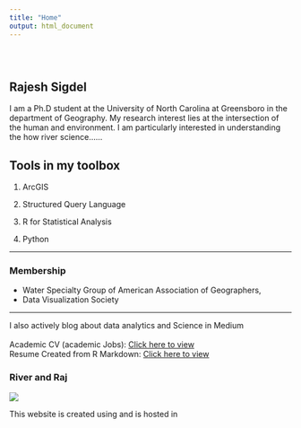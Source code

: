 ```yaml
---
title: "Home"
output: html_document
---
```


<style type="text/css">
.title {
  display: none;
}

#getting-started img {
  margin-right: 10px;
}

</style>

<div class="row" style="padding-top: 30px;">
<div class="col-sm-6">

# **Rajesh Sigdel**

I am a Ph.D student at the University of North Carolina at Greensboro in the department of Geography. My research interest lies at the intersection of the human and environment. I am particularly interested in understanding the how river science...... 

## Tools in my toolbox

1. <i class="fas fa-globe-americas"></i> ArcGIS 

2. <i class="fas fa-database"></i> Structured Query Language

3. <i class="fab fa-r-project"></i> R for Statistical Analysis

4. <i class="fab fa-python"></i> Python

---

### Membership 
*   Water Specialty Group of American Association of Geographers, 
*   Data Visualization Society

---

I also actively blog about data analytics and Science in Medium [<i class="fab fa-medium-m"></i>](https://medium.com/@r_sigdel)
\
\
Academic CV (academic Jobs): 
<a href = "https://drive.google.com/file/d/1rKsheeQYrtmw8zmlGQzD7wpNtTadm7Xe/view?usp=sharing" target= "_blank"> Click here to view </a>  
Resume Created from R Markdown: <a href="https://drive.google.com/file/d/1AV7UYPcbSndFglXX2DT5EADWk6WZkSi2/view?usp=sharing" target= "_blank"> Click here to view </a> 
</div>
<div class="col-sm-6">

### River and Raj

![](images/logo.jpg)
</a>
</div>





This website is created using <i class="fab fa-r-project"></i> and is hosted in <i class="fa fa-github" aria-hidden="true"></i>
